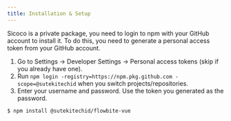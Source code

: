 ```yaml
---
title: Installation & Setup
---
```


Sicoco is a private package, you need to login to npm with your GitHub account to install it. To do this, you need to generate a personal access token from your GitHub account.
<Steps>
1. Go to Settings -> Developer Settings -> Personal access tokens (skip if you already have one).
2. Run `npm login -registry=https://npm.pkg.github.com -scope=@sutekitechid` when you switch projects/repositories.
3. Enter your username and password. Use the token you generated as the password.
</Steps>

```bash
$ npm install @sutekitechid/flowbite-vue
```
